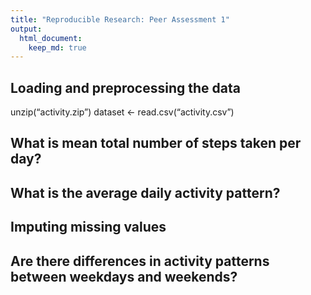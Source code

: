 ```yaml
---
title: "Reproducible Research: Peer Assessment 1"
output: 
  html_document:
    keep_md: true
---
```



## Loading and preprocessing the data
unzip("activity.zip")
dataset <- read.csv("activity.csv")



## What is mean total number of steps taken per day?



## What is the average daily activity pattern?



## Imputing missing values



## Are there differences in activity patterns between weekdays and weekends?
